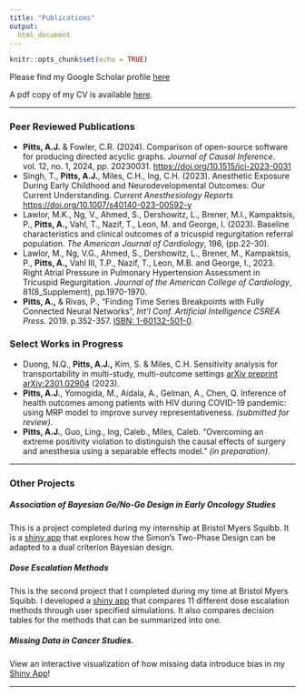 ```yaml
---
title: "Publications"
output: 
  html_document
---
```


```r
knitr::opts_chunk$set(echo = TRUE)
```

Please find my Google Scholar profile [here](https://scholar.google.com/citations?user=TXO-bJcAAAAJ&hl=en&oi=ao)

A pdf copy of my CV is available  [here](amypitts_cv_sept2024.pdf). 


--- 

### Peer Reviewed Publications

- **Pitts, A.J.** & Fowler, C.R. (2024). Comparison of open-source software for
producing directed acyclic graphs. *Journal of Causal Inference*. vol. 12, no. 1, 2024, pp. 20230031. [https://doi.org/10.1515/jci-2023-0031](https://doi.org/10.1515/jci-2023-0031)
- Singh, T., **Pitts, A.J.**, Miles, C.H., Ing, C.H. (2023). Anesthetic Exposure During
Early Childhood and Neurodevelopmental Outcomes: Our Current Understanding.
*Current Anesthesiology Reports* [https://doi.org/10.1007/s40140-023-00592-y](https://doi.org/10.1007/s40140-023-00592-y)
- Lawlor, M.K., Ng, V., Ahmed, S., Dershowitz, L., Brener, M.I., Kampaktsis, P., **Pitts, A.,**
Vahl, T., Nazif, T., Leon, M. and George, I. (2023). Baseline characteristics and clinical
outcomes of a tricuspid regurgitation referral population. *The American Journal of Cardiology*, 196, (pp.22-30).
- Lawlor, M., Ng, V.G., Ahmed, S., Dershowitz, L., Brener, M., Kampaktsis, P., **Pitts, A.,**
Vahl III, T.P., Nazif, T., Leon, M.B. and George, I., 2023. Right Atrial Pressure in
Pulmonary Hypertension Assessment in Tricuspid Regurgitation. *Journal of the American College of Cardiology*, 81(8_Supplement), pp.1970-1970.
- **Pitts, A.,** & Rivas, P., "Finding Time Series Breakpoints with Fully Connected Neural Networks", *Int'l Conf. Artificial Intelligence CSREA Press.* 2019. p.352-357. [ISBN: 1-60132-501-0](https://csce.ucmss.com/cr/books/2019/LFS/CSREA2019/ICA4059.pdf).

###  Select Works in Progress

- Duong, N.Q., **Pitts, A.J.,** Kim, S. \& Miles, C.H. Sensitivity analysis for transportability in multi-study, multi-outcome settings [arXiv preprint arXiv:2301.02904](https://arxiv.org/pdf/2301.02904.pdf) (2023).
- **Pitts, A.J.**, Yomogida, M., Aidala, A., Gelman, A., Chen, Q. Inference of health outcomes
among patients with HIV during COVID-19 pandemic: using MRP model to improve
survey representativeness. *(submitted for review)*.
-	**Pitts, A.J.**, Guo, Ling., Ing, Caleb., Miles, Caleb. “Overcoming an extreme positivity violation to distinguish the causal effects of surgery and anesthesia using a separable effects model.” *(in preparation)*.

---

### Other Projects

##### Association of Bayesian Go/No-Go Design in Early Oncology Studies
This is a project completed during my internship at Bristol Myers Squibb. It is a 
[shiny app](https://amypitts.shinyapps.io/go_nogo_early_oncology_studies/) that explores how the Simon's Two-Phase Design can be adapted to a dual criterion Bayesian design.

##### Dose Escalation Methods
This is the second project that I completed during my time at Bristol Myers Squibb. I developed a 
[shiny app](https://amypitts.shinyapps.io/dose_escalation_app/) that compares 11 different dose escalation methods through user specified simulations. It also compares decision tables for the methods that can be summarized into one. 

##### Missing Data in Cancer Studies. 
View an interactive visualization of how missing data introduce bias in my [Shiny App](https://amypitts.shinyapps.io/Missing_Data/)! 

---
